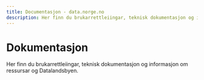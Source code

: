 ```yaml
---
title: Documentasjon - data.norge.no
description: Her finn du brukarrettleiingar, teknisk dokumentasjon og informasjon om ressursar og Datalandsbyen.
---
```


# Dokumentasjon

<Ingress>
    Her finn du brukarrettleiingar, teknisk dokumentasjon og informasjon om ressursar og Datalandsbyen.
</Ingress>
